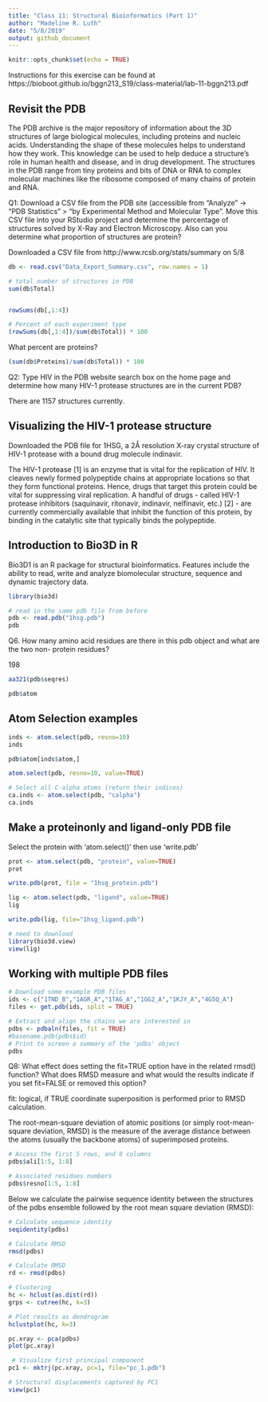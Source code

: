 ```yaml
---
title: "Class 11: Structural Bioinformatics (Part 1)"
author: "Madeline R. Luth"
date: "5/8/2019"
output: github_document
---
```


```r
knitr::opts_chunk$set(echo = TRUE)
```

Instructions for this exercise can be found at https://bioboot.github.io/bggn213_S19/class-material/lab-11-bggn213.pdf

## Revisit the PDB

The PDB archive is the major repository of information about the 3D structures of large biological molecules, including proteins and nucleic acids. Understanding the shape of these molecules helps to understand how they work. This knowledge can be used to help deduce a structure's role in human health and disease, and in drug development. The structures in the PDB range from tiny proteins and bits of DNA or RNA to complex molecular machines like the ribosome composed of many chains of protein and RNA.

Q1: Download a CSV file from the PDB site (accessible from “Analyze” -> “PDB Statistics” > “by Experimental Method and Molecular Type”. Move this CSV file into your RStudio project and determine the percentage of structures solved by X-Ray and Electron Microscopy. Also can you determine what proportion of structures are protein?

Downloaded a CSV file from http://www.rcsb.org/stats/summary on 5/8

```r
db <- read.csv("Data_Export_Summary.csv", row.names = 1)
```

```r
# total number of structures in PDB
sum(db$Total)


rowSums(db[,1:4])
```

```r
# Percent of each experiment type
(rowSums(db[,1:4])/sum(db$Total)) * 100
```

What percent are proteins?

```r
(sum(db$Proteins)/sum(db$Total)) * 100
```

Q2: Type HIV in the PDB website search box on the home page and determine how many HIV-1 protease structures are in the current PDB?

There are 1157 structures currently.


## Visualizing the HIV-1 protease structure

Downloaded the PDB file for 1HSG, a 2Å resolution X-ray crystal structure of HIV-1 protease with a bound drug molecule indinavir. 

The HIV-1 protease [1] is an enzyme that is vital for the replication of HIV. It cleaves newly formed polypeptide chains at appropriate locations so that they form functional proteins. Hence, drugs that target this protein could be vital for suppressing viral replication. A handful of drugs - called HIV-1 protease inhibitors (saquinavir, ritonavir, indinavir, nelfinavir, etc.) [2] - are currently commercially available that inhibit the function of this protein, by binding in the catalytic site that typically binds the polypeptide.

## Introduction to Bio3D in R

Bio3D1 is an R package for structural bioinformatics. Features include the ability to read, write and analyze biomolecular structure, sequence and dynamic trajectory data.

```r
library(bio3d)
```

```r
# read in the same pdb file from before
pdb <- read.pdb("1hsg.pdb")
pdb
```

 Q6. How many amino acid residues are there in this pdb object and what are the two non- protein residues?
 
198
 
 
```r
aa321(pdb$seqres)
```

```r
pdb$atom
```



## Atom Selection examples

```r
inds <- atom.select(pdb, resno=10)
inds

pdb$atom[inds$atom,]
```

```r
atom.select(pdb, resno=10, value=TRUE)
```


```r
# Select all C-alpha atoms (return their indices)
ca.inds <- atom.select(pdb, "calpha")
ca.inds
```

## Make a proteinonly and ligand-only PDB file

Select the protein with 'atom.select()' then use 'write.pdb'

```r

prot <- atom.select(pdb, "protein", value=TRUE)
prot
```

```r
write.pdb(prot, file = "1hsg_protein.pdb")
```


```r
lig <- atom.select(pdb, "ligand", value=TRUE)
lig
```

```r
write.pdb(lig, file="1hsg_ligand.pdb")
```


```r
# need to download
library(bio3d.view)
view(lig)
```

## Working with multiple PDB files

```r
# Download some example PDB files
ids <- c("1TND_B","1AGR_A","1TAG_A","1GG2_A","1KJY_A","4G5Q_A")
files <- get.pdb(ids, split = TRUE)
```

```r
# Extract and align the chains we are interested in
pdbs <- pdbaln(files, fit = TRUE)
#basename.pdb(pdbs$id)
# Print to screen a summary of the 'pdbs' object
pdbs
```


Q8: What effect does setting the fit=TRUE option have in the related rmsd() function? What does RMSD measure and what would the results indicate if you set fit=FALSE or removed this option? 

fit: logical, if TRUE coordinate superposition is performed prior to RMSD calculation.

The root-mean-square deviation of atomic positions (or simply root-mean-square deviation, RMSD) is the measure of the average distance between the atoms (usually the backbone atoms) of superimposed proteins.

```r
# Access the first 5 rows, and 8 columns 
pdbs$ali[1:5, 1:8]
```

```r
# Associated residues numbers
pdbs$resno[1:5, 1:8]
```

Below we calculate the pairwise sequence identity between the structures of the pdbs ensemble followed by the root mean square deviation (RMSD):

```r
# Calculate sequence identity
seqidentity(pdbs)
```

```r
# Calculate RMSD
rmsd(pdbs)
```

```r
# Calculate RMSD
rd <- rmsd(pdbs)

# Clustering
hc <- hclust(as.dist(rd))
grps <- cutree(hc, k=3)

# Plot results as dendrogram
hclustplot(hc, k=3)
```

```r
pc.xray <- pca(pdbs)
plot(pc.xray)
```

```r
 # Visualize first principal component
pc1 <- mktrj(pc.xray, pc=1, file="pc_1.pdb")
```

```r
# Structural displacements captured by PC1
view(pc1)
```






